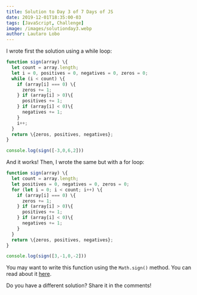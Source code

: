 ```yaml
---
title: Solution to Day 3 of 7 Days of JS
date: 2019-12-01T18:35:00-03
tags: [JavaScript, Challenge]
image: /images/solutionday3.webp
author: Lautaro Lobo
---
```


I wrote first the solution using a while loop:

```javascript
function sign(array) \{
  let count = array.length;
  let i = 0, positives = 0, negatives = 0, zeros = 0;
  while (i < count) \{
    if (array[i] === 0) \{
      zeros += 1;
    } if (array[i] > 0)\{
      positives += 1;
    } if (array[i] < 0)\{
      negatives += 1;
    }
    i++;
  }
  return \{zeros, positives, negatives};
}

console.log(sign([-3,0,6,2]))
```

And it works! Then, I wrote the same but with a for loop:

```javascript
function sign(array) \{
  let count = array.length;
  let positives = 0, negatives = 0, zeros = 0;
  for (let i = 0; i < count; i++) \{
    if (array[i] === 0) \{
      zeros += 1;
    } if (array[i] > 0)\{
      positives += 1;
    } if (array[i] < 0)\{
      negatives += 1;
    }
  }
  return \{zeros, positives, negatives};
}

console.log(sign([3,-1,0,-2]))
```

You may want to write this function using the `Math.sign()` method. You can read about it <a href="https://developer.mozilla.org/en-US/docs/Web/JavaScript/Reference/Global_Objects/Math/sign" target="_blank" title="Math.sign() JavaScript method">here</a>.

Do you have a different solution? Share it in the comments!

<script type="application/ld+json">
\{
 "@context": "https://schema.org", 
 "@type": "BlogPosting",
 "url": "https://lautarolobo.xyz/blog/solution-to-day-3-of-7-days-of-js",
 "mainEntityOfPage": "https://lautarolobo.xyz/blog/solution-to-day-3-of-7-days-of-js",
 "headline": "Solution to Day 3 of 7 Days of JS",
 "alternativeHeadline": "Solution to Day 3 of 7 Days of JS",
 "genre": "JavaScript", 
 "keywords": [
  "javascript", 
  "challenge", 
  "programming"
],  
 "wordcount": "50",
 "datePublished": "2019-12-01",
 "dateCreated": "2019-12-01",
 "dateModified": "2024-06-25",
 "description": "This is the solution to the 3th day of #7DaysJS",
 "isFamilyFriendly": "true",
 "image": "https://imgsafe.org/image/5709e8ceba",
 "publisher": \{
  "@type": "Organization",
  "name": "Lautaro Jordan Lobo Ravarotto",
  "url": "https://lautarolobo.xyz",
  "logo": \{  
   "@type": "ImageObject",
   "author": "Lautaro Jordan Lobo Ravarotto",
   "url": "https://imgsafe.org/image/5709e8ceba.png"
   }
  },
 "author": \{
  "@type": "Person",
  "name": "Lautaro Jordan Lobo Ravarotto",
  "url": "https://lautarolobo.xyz",
  "email": "contact@lautarolobo.xyz",
  "birthDate": "2000-04-12",
  "gender": "male",
  "nationality": "Argentina",
  "alumniOf": \{
   "@type": "CollegeOrUniversity",
   "legalName": "National University of Córdoba",
   "sameAs": "https://en.wikipedia.org/wiki/National_University_of_C%C3%B3rdoba",
   "location": \{
    "@type": "Place",
    "sameAs": "http://unc.edu.ar",
    "name": "National University of Córdoba",
    "address": \{
      "@type": "PostalAddress",
      "streetAddress": "Av. Haya de la Torre s/n",
      "addressCountry": "Argentina",
      "addressLocality": "Córdoba",
      "postalCode": "5000" 
      }
     }
    }
   },
 "creator": \{
  "@type": "Person",
  "name": "Lautaro Jordan Lobo Ravarotto",
  "url": "https://lautarolobo.xyz",
  "email": "contact@lautarolobo.xyz",
  "birthDate": "2000-04-12",
  "gender": "male",
  "nationality": "Argentina",
  "alumniOf": \{
   "@type": "CollegeOrUniversity",
   "legalName": "National University of Córdoba",
   "sameAs": "https://en.wikipedia.org/wiki/National_University_of_C%C3%B3rdoba",
   "location": \{
    "@type": "Place",
    "sameAs": "http://unc.edu.ar",
    "name": "National University of Córdoba",
    "address": \{
      "@type": "PostalAddress",
      "streetAddress": "Av. Haya de la Torre s/n",
      "addressCountry": "Argentina",
      "addressLocality": "Córdoba",
      "postalCode": "5000" 
      }
     }
    }   
   }
  }
 }
},
</script>
